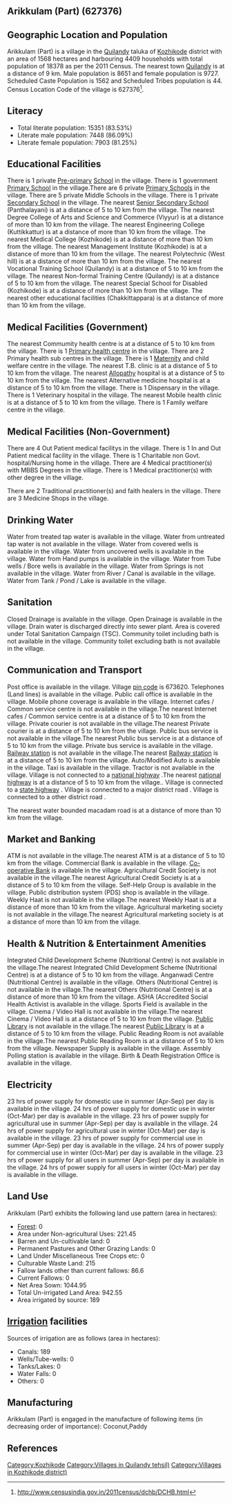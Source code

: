 {{Infobox settlement
| name=Arikkulam (Part)
| native_name=
| native_name_lang=
| other_name=
| nickname=
| settlement_type=Village
| image_skyline=
| image_alt=
| image_caption=
| pushpin_map=India Kerala
| pushpin_label_position=right
| pushpin_map_alt=
| pushpin_map_caption=Location in Kerala, India
| latd=
| latm=
| lats=
| latNS=
| longd=
| longm=
| longs=
| longEW=
| coordinates_display=inline,title
| subdivision_type=Country
| subdivision_name={{flag|India}}
| subdivision_type1=[[States and territories of India|State]]
| subdivision_name1=Kerala 
| subdivision_type2=[[List of districts of India|District]]
| subdivision_name2=Kozhikode
| subdivision_type3=Tahsil
| subdivision_name3=Quilandy
| website=
| established_title=<!-- Established -->
| established_date=
| founder=
| named_for=
| government_type=
| governing_body=
| unit_pref=Metric=
| area_footnotes=
| area_rank=
| area_total_km2=15.68
| elevation_footnotes=
| elevation_m=
| population_total=18378
| population_as_of=2011
| population_rank=
| population_density_km2=1172
| population_demonym=
| population_footnotes=
| demographics_type1=Languages
| demographics1_title1=Official
| demographics1_info1=[[Malayalam language|Malayalam]]
| timezone1=[[Indian Standard Time|IST]]
| utc_offset1==+5:30
| postal_code_type=[[Postal Index Number|PIN]]
| postal_code=673620
| area_code_type=Telephone code
| area_code=
| registration_plate=
| blank1_name_sec1=Nearest city
| blank1_info_sec1=[[Quilandy]]
| blank2_name_sec1=[[Human sex ratio|Sex ratio]]
| blank2_info_sec1=1124 [[male|♂]]/[[female|♀]]
| blank3_name_sec1=Literacy
| blank3_info_sec1=83.53%
| blank1_name_sec2=[[2011 Census of India|2011 census]] code
| blank1_info_sec2=627376
| footnotes=
}}

== Arikkulam (Part) (627376) ==

== Geographic Location and Population ==

Arikkulam (Part) is a village in the [[Quilandy]] taluka of [[Kozhikode]] district with an area of 1568 hectares and harbouring 4409 households with total population of 18378 as per the 2011 Census. The nearest town [[Quilandy]] is at a distance of 9 km. Male population is 8651 and female population is 9727. Scheduled Caste Population is 1562 and Scheduled Tribes population is 44. Census Location Code of the village is 627376<ref>http://www.censusindia.gov.in/2011census/dchb/DCHB.html</ref>.


== Literacy ==  
* Total literate population: 15351 (83.53%)
* Literate male population: 7448 (86.09%)
* Literate female population: 7903 (81.25%)


== Educational Facilities ==  
There is 1 private [[Pre-primary]] [[School]] in the village.
There is 1 government [[Primary School]] in the village.There are 6 private [[Primary School]]s in the village.
There are 5 private Middle Schools in the village.
There is 1 private [[Secondary School]] in the village.
The nearest [[Senior Secondary School]] (Panthalayani) is at a distance of 5 to 10 km from the village.
The nearest Degree College of Arts and Science and Commerce (Viyyur) is at a distance of more than 10 km from the village.
The nearest Engineering College (Kuttikkattur) is at a distance of more than 10 km from the village.
The nearest Medical College (Kozhikode) is at a distance of more than 10 km from the village.
The nearest Management Institute (Kozhikode) is at a distance of more than 10 km from the village.
The nearest Polytechnic (West hill) is at a distance of more than 10 km from the village.
The nearest Vocational Training School (Quilandy) is at a distance of 5 to 10 km from the village.
The nearest Non-formal Training Centre (Quilandy) is at a distance of 5 to 10 km from the village.
The nearest Special School for Disabled (Kozhikode) is at a distance of more than 10 km from the village.
The nearest other educational facilities (Chakkittappara) is at a distance of more than 10 km from the village.


== Medical Facilities (Government) ==
The nearest Commumity health centre is at a distance of 5 to 10 km from the village.
There is 1 [[Primary health centre]] in the village.
There are 2 Primary health sub centres in the village.
There is 1 [[Maternity]] and child welfare centre in the village.
The nearest T.B. clinic is at a distance of 5 to 10 km from the village.
The nearest [[Allopathy]] hospital is at a distance of 5 to 10 km from the village.
The nearest Alternative medicine hospital is at a distance of 5 to 10 km from the village.
There is 1 Dispensary in the village.
There is 1 Veterinary hospital in the village.
The nearest Mobile health clinic is at a distance of 5 to 10 km from the village.
There is 1 Family welfare centre in the village.


== Medical Facilities (Non-Government) ==
There are 4 Out Patient medical facilitys in the village.
There is 1 In and Out Patient medical facility in the village.
There is 1 Charitable non Govt. hospital/Nursing home in the village.
There are 4 Medical practitioner(s) with MBBS Degrees in the village.
There is 1 Medical practitioner(s) with other degree in the village.

There are 2 Traditional practitioner(s) and faith healers in the village.
There are 3 Medicine Shops in the village.



== Drinking Water ==
Water from treated tap water is available in the village.
Water from untreated tap water is not available in the village.
Water from covered wells is available in the village.
Water from uncovered wells is available in the village.
Water from Hand pumps is available in the village.
Water from Tube wells / Bore wells is available in the village.
Water from Springs is not available in the village.
Water from River / Canal is available in the village.
Water from Tank / Pond / Lake is available in the village.


== Sanitation ==
Closed Drainage is available in the village.
Open Drainage is available in the village.
Drain water is discharged directly into sewer plant.
Area is covered under Total Sanitation Campaign (TSC).
Community toilet including bath is not available in the village.
Community toilet excluding bath is not available in the village.


== Communication and Transport ==
Post office is available in the village.
Village [[pin code]] is 673620.
Telephones (Land lines) is available in the village.
Public call office is available in the village.
Mobile phone coverage is available in the village.
Internet cafes / Common service centre is not available in the village.The nearest Internet cafes / Common service centre is at a distance of 5 to 10 km from the village.
Private courier is not available in the village.The nearest Private courier is at a distance of 5 to 10 km from the village.
Public bus service is not available in the village.The nearest Public bus service is at a distance of 5 to 10 km from the village.
Private bus service is available in the village.
[[Railway station]] is not available in the village.The nearest [[Railway station]] is at a distance of 5 to 10 km from the village.
Auto/Modified Auto is available in the village.
Taxi is available in the village.
Tractor is not available in the village.
Village is not connected to a [[national highway]] .The nearest [[national highway]] is at a distance of 5 to 10 km from the village..
Village is connected to a [[state highway]]  .
Village is connected to a major district road    .
Village is connected to a other district road  .


The nearest water bounded macadam road is at a distance of more than 10 km from the village.




== Market and Banking ==
ATM is not available in the village.The nearest ATM is at a distance of 5 to 10 km from the village.
Commercial Bank is available in the village.
[[Co-operative Bank]] is available in the village.
Agricultural Credit Society is not available in the village.The nearest Agricultural Credit Society is at a distance of 5 to 10 km from the village.
Self-Help Group is available in the village.
Public distribution system (PDS) shop is available in the village.
Weekly Haat is not available in the village.The nearest Weekly Haat is at a distance of more than 10 km from the village.
Agricultural marketing society is not available in the village.The nearest Agricultural marketing society is at a distance of more than 10 km from the village.


== Health & Nutrition & Entertainment Amenities ==
Integrated Child Development Scheme (Nutritional Centre) is not available in the village.The nearest Integrated Child Development Scheme (Nutritional Centre) is at a distance of 5 to 10 km from the village.
Anganwadi Centre (Nutritional Centre) is available in the village.
Others (Nutritional Centre) is not available in the village.The nearest Others (Nutritional Centre) is at a distance of more than 10 km from the village.
ASHA (Accredited Social Health Activist is available in the village.
Sports Field is available in the village.
Cinema / Video Hall is not available in the village.The nearest Cinema / Video Hall is at a distance of 5 to 10 km from the village.
[[Public Library]] is not available in the village.The nearest [[Public Library]] is at a distance of 5 to 10 km from the village.
Public Reading Room is not available in the village.The nearest Public Reading Room is at a distance of 5 to 10 km from the village.
Newspaper Supply is available in the village.
Assembly Polling station is available in the village.
Birth & Death Registration Office is available in the village.


== Electricity ==
23 hrs of power supply for domestic use in summer (Apr-Sep) per day is available in the village.
24 hrs of power supply for domestic use in winter (Oct-Mar) per day is available in the village.
23 hrs of power supply for agricultural use in summer (Apr-Sep) per day is available in the village.
24 hrs of power supply for agricultural use in winter (Oct-Mar) per day is available in the village.
23 hrs of power supply for commercial use in summer (Apr-Sep) per day is available in the village.
24 hrs of power supply for commercial use in winter (Oct-Mar) per day is available in the village.
23 hrs of power supply for all users in summer (Apr-Sep) per day is available in the village.
24 hrs of power supply for all users in winter (Oct-Mar) per day is available in the village.


== Land Use ==
Arikkulam (Part) exhibits the following land use pattern (area in hectares):
* [[Forest]]: 0
* Area under Non-agricultural Uses: 221.45
* Barren and Un-cultivable land: 0
* Permanent Pastures and Other Grazing Lands: 0
* Land Under Miscellaneous Tree Crops etc: 0
* Culturable Waste Land: 215
* Fallow lands other than current fallows: 86.6
* Current Fallows: 0
* Net Area Sown: 1044.95
* Total Un-irrigated Land Area: 942.55
* Area irrigated by source: 189


== [[Irrigation]] facilities ==
Sources of irrigation are as follows (area in hectares):
* Canals: 189
* Wells/Tube-wells: 0
* Tanks/Lakes: 0
* Water Falls: 0
* Others: 0


== Manufacturing ==
Arikkulam (Part) is engaged in the manufacture of following items (in decreasing order of importance): Coconut,Paddy


[[Category:Kozhikode]]
[[Category:Villages in Quilandy tehsil)]]
[[Category:Villages in Kozhikode district)]]


== References ==
{{Reflist}}


